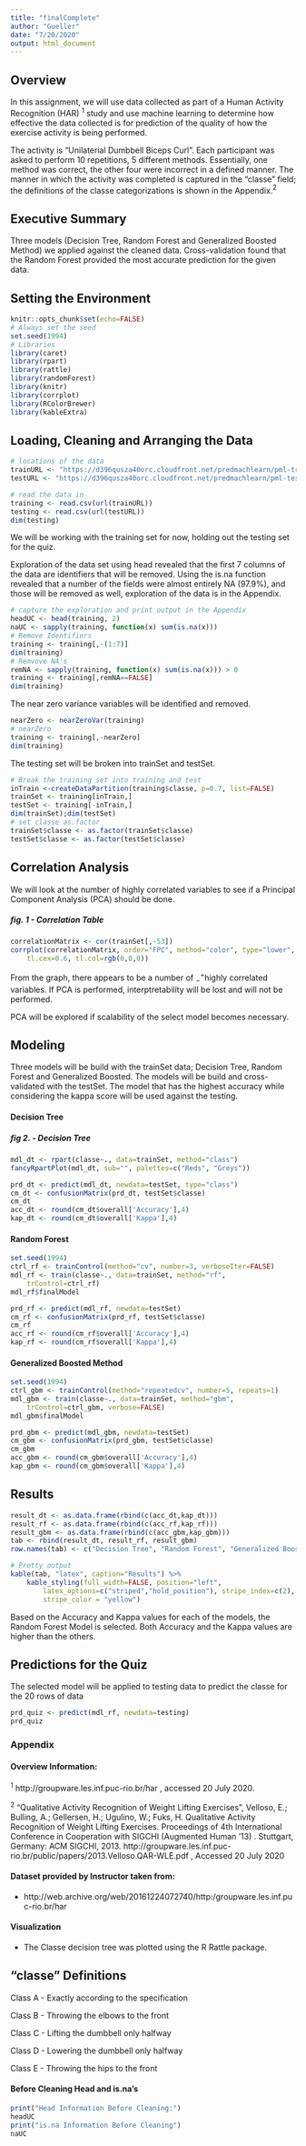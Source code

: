 ```yaml
---
title: "finalComplete"
author: "Gueller"
date: "7/20/2020"
output: html_document
---
```


## Overview

In this assignment, we will use data collected as part of a Human Activity Recognition (HAR) $^1$ study and use machine learning to determine how effective the data collected is for prediction of the quality of how the exercise activity is being performed.

The activity is "Unilaterial Dumbbell Biceps Curl".  Each participant was asked to perform 10 repetitions, 5 different methods.  Essentially, one method was correct, the other four were incorrect in a defined manner.  The manner in which the activity was completed is captured in the "classe" field; the definitions of the classe categorizations is shown in the Appendix.$^2$

## Executive Summary

Three models (Decision Tree, Random Forest and Generalized Boosted Method) we applied against the cleaned data.  Cross-validation found that the Random Forest provided the most accurate prediction for the given data.

## Setting the Environment
```r
knitr::opts_chunk$set(echo=FALSE)
# Always set the seed
set.seed(1994)
# Libraries
library(caret)
library(rpart)
library(rattle)
library(randomForest)
library(knitr)
library(corrplot)
library(RColorBrewer)
library(kableExtra)
```

## Loading, Cleaning and Arranging the Data
```r
# locations of the data
trainURL <- "https://d396qusza40orc.cloudfront.net/predmachlearn/pml-training.csv"
testURL <- "https://d396qusza40orc.cloudfront.net/predmachlearn/pml-testing.csv"

# read the data in
training <- read.csv(url(trainURL))
testing <- read.csv(url(testURL))
dim(testing)
```
We will be working with the training set for now, holding out the testing set for the quiz.

Exploration of the data set using head revealed that the first  7 columns of the data are identifiers that will be removed. Using the is.na function revealed that a number of the fields were almost entirely NA (97.9%), and those will be removed as well, exploration of the data is in the Appendix. 

```r
# capture the exploration and print output in the Appendix
headUC <- head(training, 2)
naUC <- sapply(training, function(x) sum(is.na(x)))
# Remove Identifiers
training <- training[,-(1:7)]
dim(training)
# Remvove NA's
remNA <- sapply(training, function(x) sum(is.na(x))) > 0
training <- training[,remNA==FALSE]
dim(training)
```

The near zero variance variables will be identified and removed.

```r
nearZero <- nearZeroVar(training)
# nearZero
training <- training[,-nearZero]
dim(training)
```

The testing set will be broken into trainSet and testSet.

```r
# Break the training set into training and test
inTrain <-createDataPartition(training$classe, p=0.7, list=FALSE)
trainSet <- training[inTrain,]
testSet <- training[-inTrain,]
dim(trainSet);dim(testSet)
# set classe as.factor
trainSet$classe <- as.factor(trainSet$classe)
testSet$classe <- as.factor(testSet$classe)
```

## Correlation Analysis

We will look at the number of highly correlated variables to see if a Principal Component Analysis (PCA) should be done.

##### fig. 1 - Correlation Table

```r
correlationMatrix <- cor(trainSet[,-53])
corrplot(correlationMatrix, order="FPC", method="color", type="lower",
    tl.cex=0.6, tl.col=rgb(0,0,0))
```

From the graph, there appears to be a number of $^+_-$highly correlated variables.  If PCA is performed, interptretability will be lost and will not be performed.  

PCA will be explored if scalability of the select model becomes necessary.

## Modeling

Three models will be build with the trainSet data; Decision Tree, Random Forest and Generalized Boosted.  The models will be build and cross-validated with the testSet.  The model that has the highest accuracy while considering the kappa score will be used against the testing. 

#### Decision Tree

##### fig 2. - Decision Tree
```r
mdl_dt <- rpart(classe~., data=trainSet, method="class")
fancyRpartPlot(mdl_dt, sub="", palettes=c("Reds", "Greys"))
```

```r
prd_dt <- predict(mdl_dt, newdata=testSet, type="class")
cm_dt <- confusionMatrix(prd_dt, testSet$classe)
cm_dt
acc_dt <- round(cm_dt$overall['Accuracy'],4)
kap_dt <- round(cm_dt$overall['Kappa'],4)
```

#### Random Forest

```r
set.seed(1994)
ctrl_rf <- trainControl(method="cv", number=3, verboseIter=FALSE)
mdl_rf <- train(classe~., data=trainSet, method="rf",
    trControl=ctrl_rf)
mdl_rf$finalModel
```

```r
prd_rf <- predict(mdl_rf, newdata=testSet)
cm_rf <- confusionMatrix(prd_rf, testSet$classe)
cm_rf
acc_rf <- round(cm_rf$overall['Accuracy'],4)
kap_rf <- round(cm_rf$overall['Kappa'],4)
```

#### Generalized Boosted Method

```r
set.seed(1994)
ctrl_gbm <- trainControl(method="repeatedcv", number=5, repeats=1)
mdl_gbm <- train(classe~., data=trainSet, method="gbm",
    trControl=ctrl_gbm, verbose=FALSE)
mdl_gbm$finalModel
```

```r
prd_gbm <- predict(mdl_gbm, newdata=testSet)
cm_gbm <- confusionMatrix(prd_gbm, testSet$classe)
cm_gbm
acc_gbm <- round(cm_gbm$overall['Accuracy'],4)
kap_gbm <- round(cm_gbm$overall['Kappa'],4)
```

## Results
```r
result_dt <- as.data.frame(rbind(c(acc_dt,kap_dt)))
result_rf <- as.data.frame(rbind(c(acc_rf,kap_rf)))
result_gbm <- as.data.frame(rbind(c(acc_gbm,kap_gbm)))
tab <- rbind(result_dt, result_rf, result_gbm)
row.names(tab) <- c("Decision Tree", "Random Forest", "Generalized Boosted Method")
```

```r
# Pretty output
kable(tab, "latex", caption="Results") %>%
    kable_styling(full_width=FALSE, position="left", 
        latex_options=c("striped","hold_position"), stripe_index=c(2),
        stripe_color = "yellow")
```

Based on the Accuracy and Kappa values for each of the models, the Random Forest Model is selected.  Both Accuracy and the Kappa values are higher than the others.

## Predictions for the Quiz

The selected model will be applied to testing data to predict the classe for the 20 rows of data

```r
prd_quiz <- predict(mdl_rf, newdata=testing)
prd_quiz
```

### Appendix
#### Overview Information:

$^1$ http://groupware.les.inf.puc-rio.br/har , accessed 20 July 2020.

$^2$ "Qualitative Activity Recognition of Weight Lifting Exercises", Velloso, E.; Bulling, A.; Gellersen, H.; Ugulino, W.; Fuks, H. Qualitative Activity Recognition of Weight Lifting Exercises. Proceedings of 4th International Conference in Cooperation with SIGCHI (Augmented Human '13) . Stuttgart, Germany: ACM SIGCHI, 2013. http://groupware.les.inf.puc-rio.br/public/papers/2013.Velloso.QAR-WLE.pdf , Accessed 20 July 2020

#### Dataset provided by Instructor taken from:

- http://web.archive.org/web/20161224072740/http:/groupware.les.inf.puc-rio.br/har

#### Visualization

- The Classe decision tree was plotted using the R Rattle package.

## "classe" Definitions

Class A - Exactly according to the specification

Class B - Throwing the elbows to the front

Class C - Lifting the dumbbell only halfway

Class D - Lowering the dumbbell only halfway

Class E - Throwing the hips to the front

#### Before Cleaning Head and is.na's
```r
print("Head Information Before Cleaning:")
headUC
print("is.na Information Before Cleaning")
naUC
```
